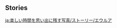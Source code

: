 {{EventTabs}}
==Stories==
{{TPRGT Story
|character          = Eula
|time               = 2022-10-25
|zh                 = 
;今天是优菈的生日哦，我们快去为她庆祝吧！
:'''优菈：'''发生了什么，你们怎么这副样子？
:'''派蒙：'''呃…因为酒…
:'''优菈：'''酒？
:'''旅行者：'''据说在低温环境下酿出的酒口感更加独特，我们就在龙脊雪山挑了个湿度和温度都合适的位置，将酒桶埋进雪中。
:'''旅行者：'''本想着一个月后的今天，可以将酿好的酒取出来送给你。
:'''派蒙：'''刚刚我们赶到那儿，发现酒桶空空如也，旁边还躺着一堆呼噜呼噜打嗝的丘丘人，真是气死我了！
:'''派蒙：'''旅行者正准备教训它们的时候，不小心踩空掉进了湖里…
:'''优菈：'''……
:'''派蒙：'''怎…怎么办，我们搞砸了，要被记仇了…
:'''优菈：'''把这碗汤喝了吧。
:'''旅行者：'''…你不生气吗？
:'''优菈：'''当然生气啊，这个仇我记下了。
:'''优菈：'''所以，快点擦干头发再喝口热汤，你如果感冒了，我还怎么报仇啊？
|dialogue_review_zh = 快点擦干头发再喝口热汤，你如果感冒了，我还怎么报仇啊？
|en                 = 
;Today is [[Eula]]'s birthday, let's go and celebrate with her!
:'''Eula:''' What happened? Why do you two look like this?
:'''Paimon:''' Um... Because of wine...
:'''Eula:''' Wine?
:'''Traveler:''' We heard that wine fermented at low temperatures has a special mouthfeel, so we picked a location in Dragonspine with an ideal temperature and humidity and buried a wine barrel into the snow.
:'''Traveler:''' We were going to collect the finished wine and give it to you today, one month after we buried it.
:'''Paimon:''' We just went there and found the wine barrel completely empty, with a bunch of hiccupping hilichurls next to it! Paimon's so angry!
:'''Paimon:''' And then the Traveler was about to teach them a lesson, but took a wrong step and fell into the lake...
:'''Eula:''' ...
:'''Paimon:''' W&mdash;What should we do... We messed up and you're gonna exact vengeance against us, aren't you...?
:'''Eula:''' Here, drink this soup.
:'''Traveler:''' ...You're not angry?
:'''Eula:''' Of course I am, and mark my words, vengeance will be mine.
:'''Eula:''' That's why you need to hurry up and dry off and drink some more hot soup. How am I supposed to exact vengeance if you have a cold?
|dialogue_review_en = Hurry up and dry off and drink some more hot soup. How am I supposed to exact vengeance if you have a cold?
}}

[[ja:楽しい時間を思い出に残す写真/ストーリー/エウルア]]